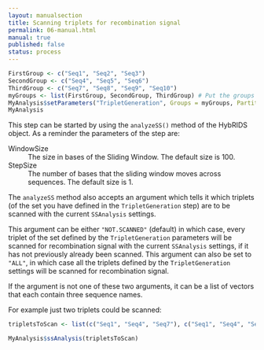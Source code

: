 ```yaml
---
layout: manualsection
title: Scanning triplets for recombination signal
permalink: 06-manual.html
manual: true
published: false
status: process
---
```


```r
FirstGroup <- c("Seq1", "Seq2", "Seq3")
SecondGroup <- c("Seq4", "Seq5", "Seq6")
ThirdGroup <- c("Seq7", "Seq8", "Seq9", "Seq10")
myGroups <- list(FirstGroup, SecondGroup, ThirdGroup) # Put the groups in a list.
MyAnalysis$setParameters("TripletGeneration", Groups = myGroups, PartitionStrictness = 1L)
MyAnalysis
```

This step can be started by using the `analyzeSS()` method of the HybRIDS object.
As a reminder the parameters of the step are:

WindowSize
  : The size in bases of the Sliding Window. The default size is 100.

StepSize
  : The number of bases that the sliding window moves across sequences. The default size is 1. 

The `analyzeSS` method also accepts an argument which tells it which triplets
(of the set you have defined in the `TripletGeneration` step) are to be scanned with the current
`SSAnalysis` settings.

This argument can be either `"NOT.SCANNED"` (default) in which case, every triplet of the set defined by the 
`TripletGeneration` parameters will be scanned for recombination signal with the current `SSAnalysis`
settings, if it has not previously already been scanned.
This argument can also be set to `"ALL"`, in which case all the triplets defined by the `TripletGeneration`
settings will be scanned for recombination signal.

If the argument is not one of these two arguments, it can be a list of vectors that each contain three sequence names.

For example just two triplets could be scanned:

```r
tripletsToScan <- list(c("Seq1", "Seq4", "Seq7"), c("Seq1", "Seq4", "Seq8")) 

MyAnalysis$ssAnalysis(tripletsToScan)
```









